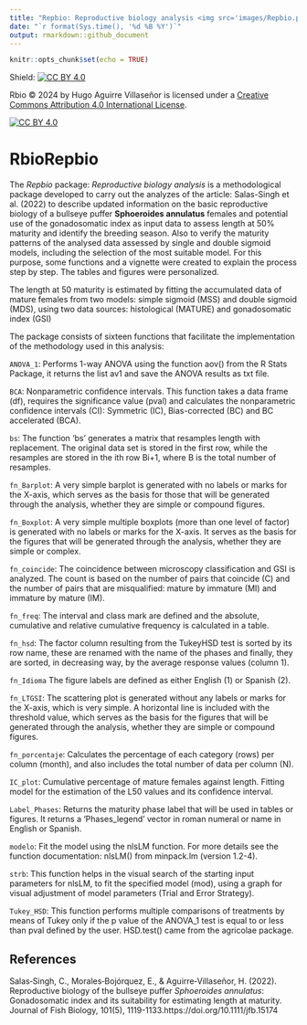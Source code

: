 ---
title: "Repbio: Reproductive biology analysis <img src='images/Repbio.png' align='right' height='20%' width='20%'/>"
date: "`r format(Sys.time(), '%d %B %Y')`"
output: rmarkdown::github_document
---

```{r setup, include=FALSE}
knitr::opts_chunk$set(echo = TRUE)
```

<!-- README.md is generated from README.Rmd. Please edit that file -->

Shield: [![CC BY 4.0][cc-by-shield]][cc-by]

Rbio © 2024 by Hugo Aguirre Villaseñor is licensed under a
[Creative Commons Attribution 4.0 International License][cc-by].

[![CC BY 4.0][cc-by-image]][cc-by]

[cc-by]: http://creativecommons.org/licenses/by/4.0/
[cc-by-image]: https://i.creativecommons.org/l/by/4.0/88x31.png
[cc-by-shield]: https://img.shields.io/badge/License-CC%20BY%204.0-lightgrey.svg

# RbioRepbio


The *Repbio* package: *Reproductive biology analysis* is a methodological package 
developed to carry out the analyzes of the article: Salas-Singh et al. (2022) to
describe updated information on the basic reproductive biology of a bullseye 
puffer **Sphoeroides annulatus** females and potential use of the gonadosomatic
index as input data to assess length at 50% maturity and identify the breeding 
season. Also to verify the maturity patterns of the analysed data assessed by 
single and double sigmoid models, including the selection of the most suitable
model. For this purpose, some functions and a vignette were created to explain 
the process step by step. The tables and figures were personalized.


The length at 50 maturity is estimated by fitting the accumulated data of mature
females from two models: simple sigmoid (MSS) and double sigmoid (MDS), using 
two data sources: histological (MATURE) and gonadosomatic index (GSI)

The package consists of sixteen functions that facilitate the implementation of 
the methodology used in this analysis:

`ANOVA_1`: Performs 1-way ANOVA using the function aov() from the R Stats Package, it returns the list av1 and save the ANOVA results as txt file.

`BCA`: Nonparametric confidence intervals. This function takes a data frame (df), requires the significance value (pval) and calculates the nonparametric confidence intervals (CI): Symmetric (IC), Bias-corrected (BC) and BC accelerated (BCA).

`bs`: The function 'bs' generates a matrix that resamples length with replacement. The original data set is stored in the first row, while the resamples are stored in the ith row Bi+1, where B is the total number of resamples.

`fn_Barplot`:	A very simple barplot is generated with no labels or marks for the X-axis, which serves as the basis for those that will be generated through the analysis, whether they are simple or compound figures.

`fn_Boxplot`:	A very simple multiple boxplots (more than one level of factor) is generated with no labels or marks for the X-axis. It serves as the basis for the figures that will be generated through the analysis, whether they are simple or complex.

`fn_coincide`:	The coincidence between microscopy classification and GSI is analyzed. The count is based on the number of pairs that coincide (C) and the number of pairs that are misqualified: mature by immature (MI) and immature by mature (IM).

`fn_freq`:	The interval and class mark are defined and the absolute, cumulative and relative cumulative frequency is calculated in a table.

`fn_hsd`:	The factor column resulting from the TukeyHSD test is sorted by its row name, these are renamed with the name of the phases and finally, they are sorted, in decreasing way, by the average response values (column 1).

`fn_Idioma`	The figure labels are defined as either English (1) or Spanish (2).

`fn_LTGSI`:	The scattering plot is generated without any labels or marks for the X-axis, which is very simple. A horizontal line is included with the threshold value, which serves as the basis for the figures that will be generated through the analysis, whether they are simple or compound figures.

`fn_porcentaje`:	Calculates the percentage of each category (rows) per column (month), and also includes the total number of data per column (N).

`IC_plot`:	Cumulative percentage of mature females against length. Fitting model for the estimation of the L50 values and its confidence interval.

`Label_Phases`: Returns the maturity phase label that will be used in tables or figures. It returns a 'Phases_legend' vector in roman numeral or name in English or Spanish.

`modelo`:	Fit the model using the nlsLM function. For more details see the function documentation: nlsLM() from minpack.lm (version 1.2-4).

`strb`:	This function helps in the visual search of the starting input parameters for nlsLM, to fit the specified model (mod), using a graph for visual adjustment of model parameters (Trial and Error Strategy).

`Tukey_HSD`: This function performs multiple comparisons of treatments by means of Tukey only if the p value of the ANOVA_1 test is equal to or less than pval defined by the user. HSD.test() came from the agricolae package.

## References
Salas‐Singh, C., Morales‐Bojórquez, E., & Aguirre‐Villaseñor, H. (2022). Reproductive biology of the bullseye puffer *Sphoeroides annulatus*: Gonadosomatic index and its suitability for estimating length at maturity. Journal of Fish Biology, 101(5), 1119-1133.https://doi.org/10.1111/jfb.15174
